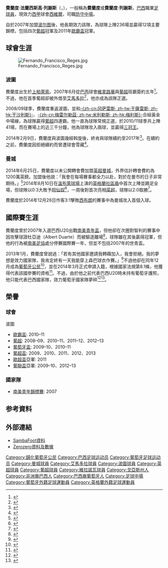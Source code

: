 {{noteTA
|G1=足球
|G2=英超
|G3=葡超
|G4=uefa
|G5=南美球會
|T=zh-cn:费尔南多·雷吉斯; zh-tw:佛朗多·雷傑斯; zh-hk:費蘭度·列謝斯;
|1=zh-cn:费尔南多;zh-tw:佛朗多;zh-hk:費蘭度;
|2=zh-cn:雷吉斯;zh-tw:雷傑斯;zh-hk:列謝斯;
|3=zh-cn:弗朗西斯科;zh-tw:佛朗西斯可;zh-hk:法蘭西斯高;
|4=zh-cn:维拉诺瓦;zh-tw:維拉諾華;zh-hk:維拿路華;
}}
{{Infobox football biography
| name = 費蘭度<br>Fernando
| image = Fernando Francisco Reges 2020.jpg
| image_size = 200
| caption = 費蘭度於2020年為[[塞維利亞足球俱樂部|西維爾]]上陣
| fullname = Fernando Francisco Reges<ref>{{cite web|url=http://www.premierleague.com/content/dam/premierleague/site-content/News/publications/squad-lists/Barclays-Premier-League-Squad-Numbers-2014-15.pdf|title=Barclays Premier League: notification of shirt numbers|publisher=Premier League|page=12|accessdate=16 August 2014|format=PDF|archive-date=2014-08-19|archive-url=https://web.archive.org/web/20140819085139/http://www.premierleague.com/content/dam/premierleague/site-content/News/publications/squad-lists/Barclays-Premier-League-Squad-Numbers-2014-15.pdf|dead-url=no}}</ref>
| birth_date = {{birth date and age|1987|7|25|df=y}}
| birth_place = 巴西[[戈亚斯州上帕莱索|戈亚斯州上帕莱索]]
| height = {{convert|1.83|m|ftin|0|abbr=on}}
| position = [[防守中場|防守中場]]
| currentclub = [[塞維利亞足球俱樂部|西維爾]]
| clubnumber = 25
| youthyears1 = 2003–2004 | youthclubs1 = [[维拉诺瓦足球俱乐部|維拿路華]]
| years1 = 2005–2007 | clubs1 = [[维拉诺瓦足球俱乐部|維拿路華]] | caps1 = 57 | goals1 = 3
| years2 = 2007–2014 | clubs2 = [[波尔图足球俱乐部|波尔图]] | caps2 = 142 | goals2 = 2
| years3 = 2007–2008 | clubs3 = → [[艾馬多拉足球會|艾馬多拉]] (外借) | caps3 = 26 | goals3 = 1
| years4 = 2014–2017 | clubs4 = [[曼彻斯特城足球俱乐部|曼城]] | caps4 = 64 | goals4 = 4
| years5 = 2017–2019 | clubs5 = [[加拉塔沙雷體育會|加拉塔沙雷]] | caps5 = 47 | goals5 = 4
| years6 = 2019–     | clubs6 = [[塞維利亞足球俱樂部|西維爾]] | caps6 = 0 | goals6 = 0
| nationalyears1 = 2007 | nationalteam1 = 巴西U20 | nationalcaps1 = 3 | nationalgoals1 = 0
| pcupdate = 12 July 2019
| ntupdate = 
}}

'''費蘭度·法蘭西斯高·列謝斯'''（{{lang-pt|Fernando Francisco Reges}}，{{bd|1987年|7月25日}}），一般稱為'''費蘭度'''或'''費蘭度·列謝斯'''，[[巴西|巴西]]職業[[足球員|足球員]]，現效力[[西甲|西甲]]球會[[塞維利亞足球俱樂部|西維爾]]，司職[[防守中場|防守中場]]。

自於2007年加盟[[波尔图足球俱乐部|波尔图]]後，他長期效力該隊，為球隊上陣236場並贏得12項主要錦標，包括四次[[葡超|葡超]]冠軍及2011年[[歐霸盃|歐霸盃]]冠軍。

==球會生涯==
[[File:Fernando_Francisco_Reges.jpg|thumb]]

===波圖===
費蘭度出生於[[Alto_Paraíso_de_Goiás|上帕萊索]]。2007年6月從[[巴丙|巴丙]]球會[[维拉诺瓦足球俱乐部|維拿路華]]與[[葡超|葡超]]班霸{{fc|波圖}}簽約五年<ref>{{cite web|url=http://www.uefa.com/memberassociations/news/newsid=546077.html|title=Porto put faith in Fernando|publisher=UEFA.com|date=2 June 2007|accessdate=30 December 2013|archive-date=2013-06-04|archive-url=https://www.webcitation.org/6H7JTT4gF?url=http://www.uefa.com/memberassociations/news/newsid=546077.html|dead-url=no}}</ref>。不過，他在首季葡超卻被外借至[[艾馬多拉|艾馬多拉]]<ref>{{cite web|url=http://www.record.xl.pt/arquivo/interior.aspx?content_id=313268|title=Fernando emprestado ao Estrela|trans_title=Fernando loaned to Estrela|publisher=Record|language=pt|date=1 August 2007|accessdate=30 December 2013|deadurl=yes|archiveurl=https://web.archive.org/web/20131231001626/http://www.record.xl.pt/arquivo/interior.aspx?content_id=313268|archivedate=2013年12月31日}}</ref>，他亦成為該隊正選。

2008/09球季，費蘭度重返波圖，並和[[路爾斯·干沙利斯|-{zh-cn:冈萨雷斯; zh-tw:干薩雷斯; zh-hk:干沙利斯}-]]、[[魯爾·梅利斯|-{zh-cn:梅雷尔勒茲; zh-tw:米利勒斯; zh-hk:梅利斯}-]]合組黃金中場線，為球隊贏得[[葡超|葡超]]四連霸。他一直為球隊常規正選，於2010/11球季共上陣41場，而在賽場上的近三千分鐘，他為球隊攻入兩球，並贏得[[三冠王|三冠王]]。

2014年2月9日，費蘭度與波圖幾經斡旋後，終肯與球隊續約至2017年<ref>{{cite news|url=http://www.portugoal.net/index.php/more-fc-porto-news/44207-fernando-re-signs-as-porto-go-2nd|title=Fernando saga ends... for now|publisher=PortuGOAL|date=9 February 2014|accessdate=22 July 2014|deadurl=yes|archiveurl=https://web.archive.org/web/20140528232145/http://www.portugoal.net/index.php/more-fc-porto-news/44207-fernando-re-signs-as-porto-go-2nd|archivedate=2014-05-28}}</ref>。在續約之前，費蘭度因拒絕續約而曾遭球會雪藏<ref>{{cite news|url=http://www.portugoal.info/index.php/more-fc-porto-news/44184-fernando-frozen-out-reports|title=News round-up: Fernando frozen out by FC Porto, Otamendi sold|publisher=PortuGOAL|date=6 February 2014|accessdate=22 July 2014|archive-url=https://web.archive.org/web/20150414073136/http://www.portugoal.info/index.php/more-fc-porto-news/44184-fernando-frozen-out-reports|archive-date=2015-04-14|dead-url=yes}}</ref>。

===曼城===
2014年6月25日，費蘭度以未公開轉會費加盟[[英超|英超]][[曼彻斯特城足球俱乐部|曼城]]，外界估計轉會費約為1200萬英鎊。加盟後他說：「我會在每場賽事都全力以赴，對於在曼市的日子非常期待。」<ref>{{cite news|url=http://www.bbc.co.uk/sport/0/football/28029224|title=Fernando: Manchester City sign FC Porto midfielder|publisher=[[BBC_Sport|BBC Sport]]|date=26 June 2014|accessdate=26 June 2014|archive-date=2015-04-11|archive-url=https://web.archive.org/web/20150411090159/http://www.bbc.co.uk/sport/0/football/28029224|dead-url=no}}</ref>2014年8月10日在[[溫布萊球場|溫布萊球場]]上演的[[英格蘭社區盾|英格蘭社區盾]]中首次上陣並踢足全場，但球隊以0:3大敗予[[阿仙奴|阿仙奴]]<ref>{{cite news|url=http://www.bbc.co.uk/sport/0/football/28647186|title=Arsenal 3–0 Man City|publisher=BBC Sport|last1=Sanghera|first1=Mandeep|date=10 August 2014|accessdate=10 August 2014|archive-date=2016-01-09|archive-url=https://web.archive.org/web/20160109015728/http://www.bbc.co.uk/sport/0/football/28647186|dead-url=no}}</ref>，一周後對{{fc|紐卡素}}首次亮相[[英超|英超]]，球隊以2:0取勝<ref>{{cite news|url=http://www.bbc.co.uk/sport/0/football/28730044|title=Newcastle 0–2 Man City|publisher=BBC Sport|last1=Chowdhury|first1=Saj|date=17 August 2014|accessdate=17 August 2014|archive-date=2016-01-14|archive-url=https://web.archive.org/web/20160114010747/http://www.bbc.co.uk/sport/0/football/28730044|dead-url=no}}</ref>。

費蘭度於2014年12月26日作客3:1擊敗[[西布朗|西布朗]]的賽事中為曼城攻入首個入球。

==國際賽生涯==
費蘭度曾於2007年入選巴西U20出戰[[南美青年盃|南美青年盃]]，但他卻在次圈對智利的賽事中因攻擊球證杜亞迪（Albert Duarte）而被驅逐離場<ref>{{cite web|url=http://noticias.uol.com.br/ultnot/2007/01/22/ult1777u59173.jhtm|title=Meia Fernando é suspenso do Sul-Americano sub-20 por agredir árbitro|trans_title=Midfielder Fernando is suspended from U-20 South American for assaulting referee|publisher=UOL|language=pt|date=22 January 2007|accessdate=3 February 2014|archive-date=2019-01-16|archive-url=https://web.archive.org/web/20190116150017/https://noticias.uol.com.br/ultnot/2007/01/22/ult1777u59173.jhtm|dead-url=no}}</ref>，球隊雖在其後贏得冠軍，但他的行為被[[CONMEBOL|南美足協]]處分停賽國際賽一年，但並不包括2007年的世青盃。

2013年1月，費蘭度曾說過：「若有其他國家邀請我轉藉加入，我會拒絕。我的夢想是效力{{nft|巴西}}國家隊，我肯定終有一天我能穿上森巴球衣作賽。」<ref>{{cite web|url=http://relvado.sapo.pt/porto/fernando-impossivel-naturalizar-me-portugues-445294|title=Fernando: "É impossível naturalizar-me português"|trans_title=Fernando: "It is impossible for me to become a Portuguese national"|publisher=Relvado|language=pt|last=Nunes|first=Luis Miguel|date=22 January 2013|accessdate=28 March 2014|deadurl=yes|archiveurl=http://arquivo.pt/wayback/20150501134020/http%3A//relvado%2Esapo%2Ept/porto/fernando%2Dimpossivel%2Dnaturalizar%2Dme%2Dportugues%2D445294|archivedate=2015-05-01}}</ref>不過他卻在同年12月成為[[葡萄牙公民|葡萄牙公民]]<ref>{{cite web|url=http://www.abola.pt/nnh/ver.aspx?id=447220|title=Fernando já tem nacionalidade portuguesa|trans_title=Fernando is already a Portuguese citizen|publisher=A Bola|language=pt|date=14 December 2013|accessdate=14 December 2013|archive-url=https://web.archive.org/web/20131214232406/http://www.abola.pt/nnh/ver.aspx?id=447220|archive-date=2013-12-14|dead-url=yes}}</ref>，並在2014年3月正式申請入籍{{nft|葡萄牙}}，根據國家法規第8.1條，他獲得代表該國參賽的資格<ref>{{cite web|url=http://www.abola.pt/nnh/ver.aspx?id=468570|title=Federação pediu autorização à FIFA para utilizar Fernando|trans_title=Federation asked FIFA's permission to use Fernando was never really accepted|publisher=A Bola|language=pt|date=27 March 2013|accessdate=29 March 2014|archive-url=https://web.archive.org/web/20140328124324/http://abola.pt/nnh/ver.aspx?id=468570|archive-date=2014-03-28|dead-url=yes}}</ref>。不過，由於他之前代表巴西U20時未持有葡萄牙護照，他只能代表巴西國家隊，效力葡萄牙國家隊夢碎<ref>{{cite news|url=http://www.fifa.com/mm/document/AFFederation/Generic/02/14/97/88/FIFAStatuten2013_E_Neutral.pdf|title=FIFA regulations on the status and transfer of players|publisher=FIFA.com|accessdate=3 February 2014|archive-date=2019-11-08|archive-url=https://web.archive.org/web/20191108015802/https://www.fifa.com/mm/document/affederation/generic/02/14/97/88/fifastatuten2013_e_neutral.pdf|dead-url=no}}</ref><ref>{{cite news|url=http://www.goal.com/en/news/91/portugal/2014/05/02/4791351/fernando-denied-clearance-to-play-for-portugal|title=Fernando denied clearance to play for Portugal|publisher=[[Goal.com|Goal.com]]|date=2 May 2014|accessdate=3 June 2014|archive-date=2019-03-08|archive-url=https://web.archive.org/web/20190308000913/https://www.goal.com/en/news/91/portugal/2014/05/02/4791351/fernando-denied-clearance-to-play-for-portugal|dead-url=no}}</ref>。

==榮譽==

===球會===
;波圖
*[[歐霸盃|歐霸盃]]: 2010–11
*[[葡超|葡超]]: 2008–09、2010–11、2011–12、2012–13
*[[葡萄牙盃|葡萄牙盃]]: 2009–10、2010–11
*[[葡萄牙超級盃|葡超盃]]: 2009、2010、2011、2012、2013
*[[歐超盃|歐超盃]]亞軍: 2011
*[[葡聯盃|葡聯盃]]亞軍: 2009–10、2012–13

===國家隊===
*[[南美青年錦標賽|南美青年錦標賽]]: 2007

==参考資料==
{{reflist|2}}

==外部連結==
*[http://www.sambafoot.com/en/players/2944_fernando.html SambaFoot資料] {{Wayback|url=http://www.sambafoot.com/en/players/2944_fernando.html |date=20200716080932 }}
*[http://www.footballzz.co.uk/player/fernando_francisco_reges/current/profile/0/default/35329 Zerozero資料及數據]{{dead link|date=2018年4月 |bot=InternetArchiveBot |fix-attempted=yes }}

{{西維爾足球會球員名單}}

{{DEFAULTSORT:Fernando}}
[[Category:歸化葡萄牙公民|Category:歸化葡萄牙公民]]
[[Category:巴西足球运动员|Category:巴西足球运动员]]
[[Category:葡萄牙足球运动员|Category:葡萄牙足球运动员]]
[[Category:曼城球員|Category:曼城球員]]
[[Category:艾馬多拉球員|Category:艾馬多拉球員]]
[[Category:波圖球員|Category:波圖球員]]
[[Category:英超球員|Category:英超球員]]
[[Category:葡超球員|Category:葡超球員]]
[[Category:維拉諾瓦球員|Category:維拉諾瓦球員]]
[[Category:戈亞斯州人|Category:戈亞斯州人]]
[[Category:非洲裔巴西人|Category:非洲裔巴西人]]
[[Category:巴西裔葡萄牙人|Category:巴西裔葡萄牙人]]
[[Category:足球中場|Category:足球中場]]
[[Category:葡萄牙外籍足球運動員|Category:葡萄牙外籍足球運動員]]
[[Category:英格蘭外籍足球運動員|Category:英格蘭外籍足球運動員]]